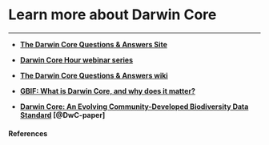 # Learn more about Darwin Core

***

* **[The Darwin Core Questions & Answers Site](https://github.com/tdwg/dwc-qa target="_blank")**

* **[Darwin Core Hour webinar series](https://github.com/tdwg/dwc-qa/wiki/Webinars target="_blank")**

* **[The Darwin Core Questions & Answers wiki](https://github.com/tdwg/dwc-qa/wiki target="_blank")**

* **[GBIF: What is Darwin Core, and why does it matter?](https://www.gbif.org/darwin-core target="_blank")**

* **[Darwin Core: An Evolving Community-Developed Biodiversity Data Standard](https://doi.org/10.1371/journal.pone.0029715 target="_blank") [@DwC-paper] **

#### References {-}
